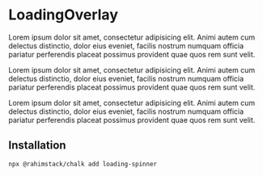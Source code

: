 
# LoadingOverlay

<StorybookButton slug="components-overlays-loadingoverlay--docs" />

<Preview>
    <div className="relative">
        <LoadingOverlay />
        <p>Lorem ipsum dolor sit amet, consectetur adipisicing elit. Animi autem cum delectus distinctio, dolor eius eveniet, facilis nostrum numquam officia pariatur perferendis placeat possimus
           provident quae quos rem sunt velit.</p>
        <p>Lorem ipsum dolor sit amet, consectetur adipisicing elit. Animi autem cum delectus distinctio, dolor eius eveniet, facilis nostrum numquam officia pariatur perferendis placeat possimus
           provident quae quos rem sunt velit.</p>
        <p>Lorem ipsum dolor sit amet, consectetur adipisicing elit. Animi autem cum delectus distinctio, dolor eius eveniet, facilis nostrum numquam officia pariatur perferendis placeat possimus
           provident quae quos rem sunt velit.</p>
    </div>
</Preview>

## Installation

```shell copy
npx @rahimstack/chalk add loading-spinner
```

